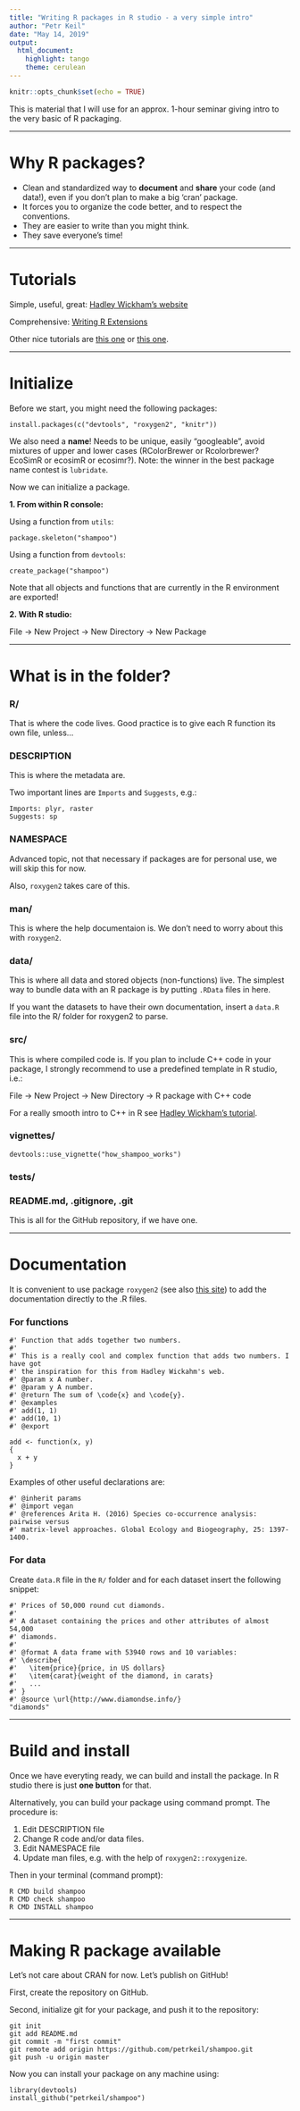 ```yaml
---
title: "Writing R packages in R studio - a very simple intro"
author: "Petr Keil"
date: "May 14, 2019"
output: 
  html_document: 
    highlight: tango
    theme: cerulean
---
```


```r
knitr::opts_chunk$set(echo = TRUE)
```

This is material that I will use for an approx. 1-hour seminar giving intro
to the very basic of R packaging.

********************************************************************************

# Why R packages?

- Clean and standardized way to **document** and **share** your code (and data!), even if you don't plan to make a big 'cran' package.
- It forces you to organize the code better, and to respect the conventions.
- They are easier to write than you might think.
- They save everyone's time!

********************************************************************************

# Tutorials

Simple, useful, great:  [Hadley Wickham's website](http://r-pkgs.had.co.nz/)

Comprehensive: [Writing R Extensions](https://cran.r-project.org/doc/manuals/r-release/R-exts.html)

Other nice tutorials are [this one](http://web.mit.edu/insong/www/pdf/rpackage_instructions.pdf) or 
[this one](http://tinyheero.github.io/jekyll/update/2015/07/26/making-your-first-R-package.html). 

********************************************************************************


# Initialize

Before we start, you might need the following packages:

```
install.packages(c("devtools", "roxygen2", "knitr"))
```

We also need a **name**! Needs to be unique, easily "googleable", avoid mixtures
of upper and lower cases (RColorBrewer or Rcolorbrewer? EcoSimR or ecosimR or ecosimr?). Note: the winner in the best package name contest is `lubridate`.

Now we can initialize a package.

**1. From within R console:**

Using a function from `utils`:

```
package.skeleton("shampoo")
```

Using a function from `devtools`:

```
create_package("shampoo")
```

Note that all objects and functions that are currently in the R environment are exported!

**2. With R studio:**

File -> New Project -> New Directory -> New Package

********************************************************************************

# What is in the folder?

### R/

That is where the code lives. Good practice is to give each R function its own file, unless...

### DESCRIPTION

This is where the metadata are.

Two important lines are `Imports` and `Suggests`, e.g.:

```
Imports: plyr, raster
Suggests: sp
```

### NAMESPACE

Advanced topic, not that necessary if packages are for personal use, we will skip this for now.

Also, `roxygen2` takes care of this.

### man/

This is where the help documentaion is. We don't need to worry about this
with `roxygen2`.

### data/

This is where all data and stored objects (non-functions) live. The simplest
way to bundle data with an R package is by putting `.RData` files in here.

If you want the datasets to have their own documentation, insert a `data.R`
file into the R/ folder for roxygen2 to parse.


### src/

This is where compiled code is. If you plan to include C++ code in your package, I strongly recommend to use a predefined template in R studio, i.e.:

File -> New Project -> New Directory -> R package with C++ code

For a really smooth intro to C++ in R see [Hadley Wickham's tutorial](http://adv-r.had.co.nz/Rcpp.html).

### vignettes/ 

```
devtools::use_vignette("how_shampoo_works")
```

### tests/

### README.md, .gitignore, .git

This is all for the GitHub repository, if we have one.

********************************************************************************

# Documentation

It is convenient to use package `roxygen2` (see also [this site](https://cran.r-project.org/web/packages/roxygen2/vignettes/roxygen2.html)) to add the documentation directly 
to the .R files.

### For functions
```
#' Function that adds together two numbers.
#' 
#' This is a really cool and complex function that adds two numbers. I have got
#' the inspiration for this from Hadley Wickahm's web.
#' @param x A number.
#' @param y A number.
#' @return The sum of \code{x} and \code{y}.
#' @examples
#' add(1, 1)
#' add(10, 1)
#' @export

add <- function(x, y) 
{
  x + y
}
```

Examples of other useful declarations are:

```
#' @inherit params
#' @import vegan
#' @references Arita H. (2016) Species co-occurrence analysis: pairwise versus
#' matrix-level approaches. Global Ecology and Biogeography, 25: 1397-1400.

```

### For data 

Create `data.R` file in the `R/` folder and for each dataset insert the following
snippet:

```
#' Prices of 50,000 round cut diamonds.
#'
#' A dataset containing the prices and other attributes of almost 54,000
#' diamonds.
#'
#' @format A data frame with 53940 rows and 10 variables:
#' \describe{
#'   \item{price}{price, in US dollars}
#'   \item{carat}{weight of the diamond, in carats}
#'   ...
#' }
#' @source \url{http://www.diamondse.info/}
"diamonds"
```

********************************************************************************
# Build and install

Once we have everyting ready, we can build and install the package. In R studio
there is just **one button** for that.

Alternatively, you can build your package using command prompt. The procedure is:

1. Edit DESCRIPTION file
2. Change R code and/or data files.
3. Edit NAMESPACE file
4. Update man files, e.g. with the help of `roxygen2::roxygenize`.

Then in your terminal (command prompt): 

```
R CMD build shampoo
R CMD check shampoo
R CMD INSTALL shampoo
```

********************************************************************************

# Making R package available

Let's not care about CRAN for now. Let's publish on GitHub!

First, create the repository on GitHub.

Second, initialize git for your package, and push it to the repository:

```
git init
git add README.md
git commit -m "first commit"
git remote add origin https://github.com/petrkeil/shampoo.git
git push -u origin master
```

Now you can install your package on any machine using:

```
library(devtools)
install_github("petrkeil/shampoo")
```
